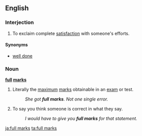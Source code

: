 ==English==

===Interjection===
{{en-interj}}

#To exclaim complete [[satisfaction]] with someone's efforts. 

====Synonyms====
* [[well done]]

===Noun===
'''[[full]] [[marks]]'''{{pluralonly}}

#Literally the [[maximum]] [[marks]] obtainable in an [[exam]] or test.
#:''She got '''full marks'''. Not one single error.''
# {{idiomatic}}To say you think someone is correct in what they say.
#:''I would have to give you '''full marks''' for that statement.''

[[ja:full marks]]
[[ta:full marks]]